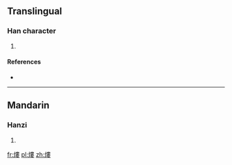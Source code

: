 ==Translingual==

===Han character===
{{Han char|rn=86|rad=火|as=11|sn=15|four=9584<sub>4</sub>|canj=火中中女 (FLLV)}}

# {{defn|Han|sort=火11}}

====References====
* {{Han ref|kx=0680.240|dkj=19335|dj=1092.030|hdz=32228.140|uh=71A1|ud=29089|bh=E66E|bd=58990}}

----

==Mandarin==

===Hanzi===
{{cmn-hanzi|pin=[[lóu]] ([[lou2]])|wg=lou<sup>2</sup>}}

# {{defn|lang=cmn|sort=火11}}

[[fr:熡]]
[[pl:熡]]
[[zh:熡]]